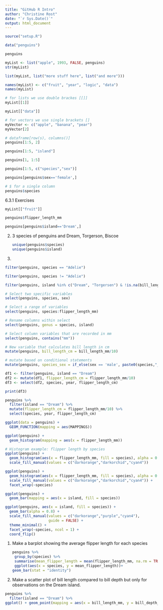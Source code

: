 ```yaml
---
title: "GitHub R Intro"
author: "Christine Rost"
date: "`r Sys.Date()`"
output: html_document
---
```


```r
source("setup.R")
```

```r
data("penguins")

penguins
```

```r
myList <- list("apple", 1993, FALSE, penguins)
str(myList)

```

```r
list(myList, list("more stuff here", list("and more")))
```

```r
names(myList) <- c("fruit", "year", "logic", "data")
names(myList)
```

```r
# for lists we use double brackes [[]]
myList[[1]]

myList[["data"]]
```

```r
# for vectors we use single brackets []
myVector <- c("apple", "banana", "pear")
myVector[2]
```

```r
# dataframe[row(s), columns()]
penguins[1:5, 2]

penguins[1:5, "island"]

penguins[1, 1:5]

penguins[1:5, c("species","sex")]

penguins[penguins$sex=='female',]

# $ for a single column
penguins$species
```

6.3.1 Exercises

```r
myList[["fruit"]]
```

```r
penguins$flipper_length_mm
```

```r
penguins[penguins$island=='Dream',]
```

2.  3 species of penguins and Dream, Torgerson, Biscoe

    ```r
    unique(penguins$species)
    unique(penguins$island)

    ```
3. 
```r
filter(penguins, species == "Adelie")

filter(penguins, species != "Adelie")

filter(penguins, island %in% c("Dream", "Torgersen") & !is.na(bill_length_mm))
```

```r
# Select two specific variables
select(penguins, species, sex)

# Select a range of variables
select(penguins, species:flipper_length_mm)

# Rename columns within select
select(penguins, genus = species, island)

# Select column variables that are recorded in mm
select(penguins, contains("mm"))
```

```r
# New variable that calculates bill length in cm
mutate(penguins, bill_length_cm = bill_length_mm/10)

# mutate based on conditional statements
mutate(penguins, species_sex = if_else(sex == 'male', paste0(species,"_m"), paste0(species, "_f")))
```

```r
df1 <- filter(penguins, island == "Dream")
df2 <- mutate(df1, flipper_length_cm = flipper_length_mm/10)
df3 <- select(df2, species, year, flipper_length_cm)

print(df3)
```

```r
penguins %>% 
  filter(island == "Dream") %>% 
  mutate(flipper_length_cm = flipper_length_mm/10) %>% 
  select(species, year, flipper_length_cm)
```

```r
ggplot(data = penguins) + 
  GEOM_FUNCTION(mapping = aes(MAPPINGS))
```

```r
ggplot(penguins) + 
  geom_histogram(mapping = aes(x = flipper_length_mm))
```

```r
# Histogram example: flipper length by species
ggplot(penguins) +
  geom_histogram(aes(x = flipper_length_mm, fill = species), alpha = 0.5, position = "identity") +
  scale_fill_manual(values = c("darkorange","darkorchid","cyan4"))
```

```r
ggplot(penguins) +
  geom_histogram(aes(x = flipper_length_mm, fill = species), alpha = 0.5, position = "identity") +
  scale_fill_manual(values = c("darkorange","darkorchid","cyan4")) +
  facet_wrap(~species)
```

```r
ggplot(penguins) +
  geom_bar(mapping = aes(x = island, fill = species))
```

```r
ggplot(penguins, aes(x = island, fill = species)) +
  geom_bar(alpha = 0.8) +
  scale_fill_manual(values = c("darkorange","purple","cyan4"), 
                    guide = FALSE) +
  theme_minimal() +
  facet_wrap(~species, ncol = 1) +
  coord_flip()
```

1.  Make a barplot showing the average flipper length for each species

    ```r
penguins %>% 
 group_by(species) %>%
 summarise(mean_flipper_length = mean(flipper_length_mm, na.rm = TRUE)) %>%
 ggplot(aes(x = species, y = mean_flipper_length))+
geom_bar(stat = "identity")
```
  
2. Make a scatter plot of bill length compared to bill depth but only for observations on the Dream island.
```r
penguins %>% 
  filter(island == "Dream") %>%
ggplot() + geom_point(mapping = aes(x = bill_length_mm, y = bill_depth_mm, color = species))
```



